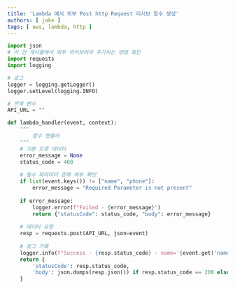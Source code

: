 ```yaml
---
title: 'Lambda 예시 외부 Post http Request 리시브 함수 생성'
authors: [ jake ]
tags: [ aws, lambda, http ]
---
```


```python
import json
# 이 전 게시물에서 외부 라이브러리 추가하는 방법 확인
import requests
import logging

# 로그
logger = logging.getLogger()
logger.setLevel(logging.INFO)

# 전역 변수
API_URL = ""

def lambda_handler(event, context):
    """
		함수 핸들러
    """
    # 기본 오류 데이터
    error_message = None
    status_code = 400
    
    # 필수 파라미터 존재 여부 확인
    if list(event.keys()) != ["name", "phone"]:
        error_message = "Required Parameter is not present"
    
    if error_message:
        logger.error(f"Failed - {error_message}")
        return {"statusCode": status_code, "body": error_message}
    
    # 데이터 요청
    resp = requests.post(API_URL, json=event)
    
    # 로그 기록
    logger.info(f"Success - {resp.status_code} - name='{event.get('name')}', signed_url='{event.get('phone')}'")
    return {
        'statusCode': resp.status_code,
        'body': json.dumps(resp.json()) if resp.status_code == 200 else resp.content
    }
```